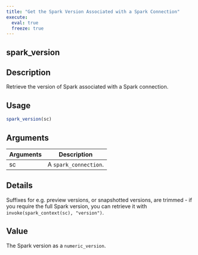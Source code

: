 ```yaml
---
title: "Get the Spark Version Associated with a Spark Connection"
execute:
  eval: true
  freeze: true
---
```


## spark_version

## Description
Retrieve the version of Spark associated with a Spark connection.


## Usage
```r
spark_version(sc)
```

## Arguments
|Arguments|Description|
|---|---|
| sc | A `spark_connection`. |

## Details
Suffixes for e.g. preview versions, or snapshotted versions, are trimmed - if you require the full Spark version, you can retrieve it with `invoke(spark_context(sc), "version")`.

## Value
The Spark version as a `numeric_version`.






